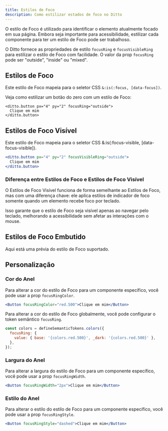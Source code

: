 ```yaml
---
title: Estilos de Foco
description: Como estilizar estados de foco no Ditto
---
```


O estilo de Foco é utilizado para identificar o elemento atualmente focado em sua página. Embora seja importante para acessibilidade, estilizar cada componente para ter um estilo de Foco pode ser trabalhoso.

O Ditto fornece as propriedades de estilo `focusRing` e `focusVisibleRing` para estilizar o estilo de Foco com facilidade. O valor da prop `focusRing` pode ser "outside", "inside" ou "mixed".

## Estilos de Foco

Este estilo de Foco mapeia para o seletor CSS `&:is(:focus, [data-focus])`.

Veja como estilizar um botão do zero com um estilo de Foco:

```tsx
<ditto.button px="4" py="2" focusRing="outside">
  Clique em mim
</ditto.button>
```

## Estilos de Foco Visível

Este estilo de Foco mapeia para o seletor CSS &:is(:focus-visible, [data-focus-visible]).

```jsx
<ditto.button px="4" py="2" focusVisibleRing="outside">
  Clique em mim
</ditto.button>
```

### Diferença entre Estilos de Foco e Estilos de Foco Visível

O Estilos de Foco Visível funciona de forma semelhante ao Estilos de Foco, mas com uma diferença chave: ele aplica estilos de indicador de foco somente quando um elemento recebe foco por teclado.

Isso garante que o estilo de Foco seja visível apenas ao navegar pelo teclado, melhorando a acessibilidade sem afetar as interações com o mouse.

## Estilos de Foco Embutido

Aqui está uma prévia do estilo de Foco suportado.

<ExamplePreview name="tokens/focus-ring" />

## Personalização

### Cor do Anel

Para alterar a cor do estilo de Foco para um componente específico, você pode usar a prop `focusRingColor`.

```jsx
<Button focusRingColor="red.500">Clique em mim</Button>
```

Para alterar a cor do estilo de Foco globalmente, você pode configurar o token semântico `focusRing`.

```jsx
const colors = defineSemanticTokens.colors({
  focusRing: {
    value: { base: '{colors.red.500}', _dark: '{colors.red.500}' },
  },
});
```

### Largura do Anel

Para alterar a largura do estilo de Foco para um componente específico, você pode usar a prop `focusRingWidth`.

```jsx
<Button focusRingWidth="2px">Clique em mim</Button>
```

### Estilo do Anel

Para alterar o estilo do estilo de Foco para um componente específico, você pode usar a prop `focusRingStyle`.

```jsx
<Button focusRingStyle="dashed">Clique em mim</Button>
```
